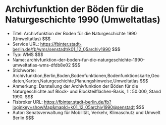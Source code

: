# Archivfunktion der Böden für die Naturgeschichte 1990 (Umweltatlas)
- Titel: Archivfunktion der Böden für die Naturgeschichte 1990 (Umweltatlas) $$$
- Service URL: https://fbinter.stadt-berlin.de/fb/wms/senstadt/k01_12_05archiv1990 $$$
- Typ: WMS $$$
- Name: archivfunktion-der-boden-fur-die-naturgeschichte-1990-umweltatlas-wms-dfdb8e02 $$$
- Stichworte: Archivfunktion,Berlin,Boden,Bodenfunktionen,Bodenfunktionskarte,Geodaten,Karten,Naturgeschichte,Planungshinweise,Umweltatlas $$$
- Anmerkung: Darstellung der Archivfunktion der Böden für die Naturgeschichte auf Block- und Blockteilflächen-Basis, 1 : 50.000, Stand 1990. $$$
- Fisbroker URL: https://fbinter.stadt-berlin.de/fb?loginkey=showMap&mapId=k01_12_05archiv1990@senstadt $$$
- Autor: Senatsverwaltung für Mobilität, Verkehr, Klimaschutz und Umwelt Berlin $$$
